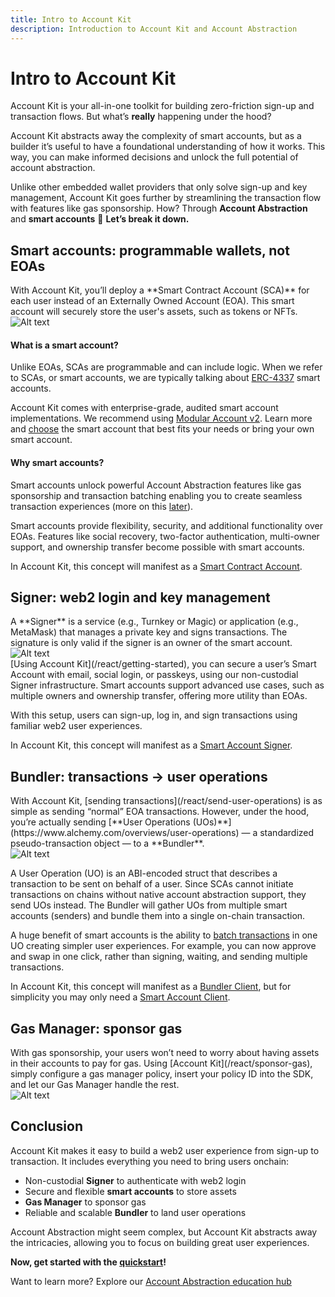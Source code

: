 ```yaml
---
title: Intro to Account Kit
description: Introduction to Account Kit and Account Abstraction
---
```


# Intro to Account Kit

Account Kit is your all-in-one toolkit for building zero-friction sign-up and transaction flows. But what’s **really** happening under the hood?

Account Kit abstracts away the complexity of smart accounts, but as a builder it’s useful to have a foundational understanding of how it works. This way, you can make informed decisions and unlock the full potential of account abstraction.

Unlike other embedded wallet providers that only solve sign-up and key management, Account Kit goes further by streamlining the transaction flow with features like gas sponsorship. How? Through **Account Abstraction** and **smart accounts** 🚀 **Let’s break it down.**

## Smart accounts: programmable wallets, not EOAs

<div style={{ display: "flex", flexWrap: "wrap", alignItems: "flex-start" }}>
  <div style={{ flex: "1", marginRight: "10px" }}>
    With Account Kit, you’ll deploy a **Smart Contract Account (SCA)** for each
    user instead of an Externally Owned Account (EOA). This smart account will
    securely store the user's assets, such as tokens or NFTs.
  </div>
  <div style={{ flex: "0 0 30%" }}>
    <img
      src="/images/smartaccount.png"
      alt="Alt text"
      style={{ width: "100%" }}
    />
  </div>
</div>

#### What is a smart account?

Unlike EOAs, SCAs are programmable and can include logic. When we refer to SCAs, or smart accounts, we are typically talking about [ERC-4337](https://www.alchemy.com/overviews/what-is-account-abstraction) smart accounts.

Account Kit comes with enterprise-grade, audited smart account implementations. We recommend using [Modular Account v2](/smart-contracts/modular-account-v2/overview). Learn more and [choose](/smart-contracts/choosing-a-smart-account) the smart account that best fits your needs or bring your own smart account.

#### Why smart accounts?

Smart accounts unlock powerful Account Abstraction features like gas sponsorship and transaction batching enabling you to create seamless transaction experiences (more on this [later](#gas-manager-sponsor-gas)).

Smart accounts provide flexibility, security, and additional functionality over EOAs. Features like social recovery, two-factor authentication, multi-owner support, and ownership transfer become possible with smart accounts.

In Account Kit, this concept will manifest as a [Smart Contract Account](/concepts/smart-contract-account).

## Signer: web2 login and key management

<div style={{ display: "flex", flexWrap: "wrap", alignItems: "flex-start" }}>
  <div style={{ flex: "1", marginRight: "10px" }}>
    A **Signer** is a service (e.g., Turnkey or Magic) or application (e.g., MetaMask) that manages a private key and signs transactions. The signature is only valid if the signer is an owner of the smart account.

</div>
  <div style={{ flex: "0 0 30%" }}>
    <img
      src="/images/smartaccount+signer.png"
      alt="Alt text"
      style={{ width: "100%" }}
    />
  </div>
</div>
[Using Account Kit](/react/getting-started), you can secure a user’s Smart Account with email, social login, or passkeys, using our non-custodial Signer infrastructure. Smart accounts support advanced use cases, such as multiple owners and ownership transfer, offering more utility than EOAs.

With this setup, users can sign-up, log in, and sign transactions using familiar web2 user experiences.

In Account Kit, this concept will manifest as a [Smart Account Signer](/concepts/smart-account-signer).

## Bundler: transactions → user operations

<div style={{ display: "flex", flexWrap: "wrap", alignItems: "flex-start" }}>
  <div style={{ flex: "1", marginRight: "10px" }}>
With Account Kit, [sending transactions](/react/send-user-operations) is as simple as sending “normal” EOA transactions. However, under the hood, you’re actually sending [**User Operations (UOs)**](https://www.alchemy.com/overviews/user-operations) — a standardized pseudo-transaction object — to a **Bundler**.

</div>
  <div style={{ flex: "0 0 30%" }}>
    <img
      src="/images/smartaccount+signer+bundler.png"
      alt="Alt text"
      style={{ width: "100%" }}
    />
  </div>
</div>

A User Operation (UO) is an ABI-encoded struct that describes a transaction to be sent on behalf of a user. Since SCAs cannot initiate transactions on chains without native account abstraction support, they send UOs instead. The Bundler will gather UOs from multiple smart accounts (senders) and bundle them into a single on-chain transaction.

A huge benefit of smart accounts is the ability to [batch transactions](/react/send-user-operations#batch-user-operation) in one UO creating simpler user experiences. For example, you can now approve and swap in one click, rather than signing, waiting, and sending multiple transactions.

In Account Kit, this concept will manifest as a [Bundler Client](/concepts/bundler-client), but for simplicity you may only need a [Smart Account Client](/concepts/smart-account-client).

## Gas Manager: sponsor gas

<div style={{ display: "flex", flexWrap: "wrap", alignItems: "flex-start" }}>
  <div style={{ flex: "1", marginRight: "10px" }}>
With gas sponsorship, your users won’t need to worry about having assets in their accounts to pay for gas. Using [Account Kit](/react/sponsor-gas), simply configure a gas manager policy, insert your policy ID into the SDK, and let our Gas Manager handle the rest.

</div>
  <div style={{ flex: "0 0 30%" }}>
    <img
      src="/images/smartaccount+signer+bundler+paymaster.png"
      alt="Alt text"
      style={{ width: "100%" }}
    />
  </div>
</div>

## Conclusion

Account Kit makes it easy to build a web2 user experience from sign-up to transaction. It includes everything you need to bring users onchain:

- Non-custodial **Signer** to authenticate with web2 login
- Secure and flexible **smart accounts** to store assets
- **Gas Manager** to sponsor gas
- Reliable and scalable **Bundler** to land user operations

Account Abstraction might seem complex, but Account Kit abstracts away the intricacies, allowing you to focus on building great user experiences.

**Now, get started with the [quickstart](/react/quickstart)!**

Want to learn more? Explore our [Account Abstraction education hub](https://www.alchemy.com/learn/account-abstraction)
